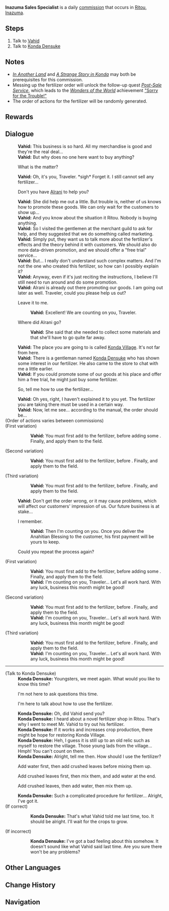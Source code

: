 {{Quest Infobox
|id            = 22036
|type          = Commission
|image         = Shop Syavushi Bakshesh Shoppe.png
|npc           = Vahid
|description   = 
|startLocation = [[Ritou]], [[Inazuma]]
|other         = *AR-Dependent Rewards
|region        = Inazuma
|characters    = Konda Densuke; Traveler; Vahid
|next          = Post-Sale Service
|nextNote      = If fertilizer order was incorrect
}}
'''Inazuma Sales Specialist''' is a daily [[commission]] that occurs in [[Ritou]], [[Inazuma]].

==Steps==
#Talk to [[Vahid]]
#Talk to [[Konda Densuke]]

==Notes==
* ''[[In Another Land]]'' and ''[[A Strange Story in Konda]]'' may both be prerequisites for this commission.
* Messing up the fertilizer order will unlock the follow-up quest ''[[Post-Sale Service]]'', which leads to the ''[[Wonders of the World]]'' achievement [["Sorry for the Trouble!"]]
* The order of actions for the fertilizer will be randomly generated.

==Rewards==
{{Commission Rewards|low}}

==Dialogue==
{{Quest Description|[[Vahid]], the owner of [[Syavushi Bakshesh Shoppe]], is currently having a headache over sales...}}
{{Dialogue start}}
:'''Vahid:''' This business is so hard. All my merchandise is good and they're the real deal...
:'''Vahid:''' But why does no one here want to buy anything?
:{{DIcon}} What is the matter?
:'''Vahid:''' Oh, it's you, Traveler. *sigh* Forget it. I still cannot sell any fertilizer...
:{{DIcon}} Don't you have [[Alrani]] to help you?
:'''Vahid:''' She did help me out a little. But trouble is, neither of us knows how to promote these goods. We can only wait for the customers to show up...
:'''Vahid:''' And you know about the situation it Ritou. Nobody is buying anything.
:'''Vahid:''' So I visited the gentlemen at the merchant guild to ask for help, and they suggested that we do something called marketing.
:'''Vahid:''' Simply put, they want us to talk more about the fertilizer's effects and the theory behind it with customers. We should also do more data-driven promotion, and we should offer a "free trial" service...
:'''Vahid:''' But... I really don't understand such complex matters. And I'm not the one who created this fertilizer, so how can I possibly explain it?
:'''Vahid:''' Anyway, even if it's just reciting the instructions, I believe I'll still need to run around and do some promotion.
:'''Vahid:''' Alrani is already out there promoting our goods. I am going out later as well. Traveler, could you please help us out?
:{{DIcon}} Leave it to me.
::'''Vahid:''' Excellent! We are counting on you, Traveler.
:{{DIcon}} Where did Alrani go?
::'''Vahid:''' She said that she needed to collect some materials and that she'll have to go quite far away.
:'''Vahid:''' The place you are going to is called [[Konda Village]]. It's not far from here.
:'''Vahid:''' There is a gentleman named [[Konda Densuke]] who has shown some interest in our fertilizer. He also came to the store to chat with me a little earlier.
:'''Vahid:''' If you could promote some of our goods at his place and offer him a free trial, he might just buy some fertilizer.
:{{DIcon}} So, tell me how to use the fertilizer...
:'''Vahid:''' Oh yes, right, I haven't explained it to you yet. The fertilizer you are taking there must be used in a certain way.
:'''Vahid:''' Now, let me see... according to the manual, the order should be...
;(Order of actions varies between commissions)
;(First variation)
::'''Vahid:''' You must first add {{Color|buzzword|water}} to the fertilizer, before adding some {{Color|buzzword|crushed leaves}}. Finally, {{Color|buzzword|mix them well}} and apply them to the field.
;(Second variation)
::'''Vahid:''' You must first add {{Color|buzzword|crushed leaves}} to the fertilizer, before {{Color|buzzword|mixing them well}}. Finally, {{Color|buzzword|add water}} and apply them to the field.
;(Third variation)
::'''Vahid:''' You must first add {{Color|buzzword|crushed leaves}} to the fertilizer, before {{Color|buzzword|adding some water}}. Finally, {{Color|buzzword|mix them well}} and apply them to the field.
:'''Vahid:''' Don't get the order wrong, or it may cause problems, which will affect our customers' impression of us. Our future business is at stake...
:{{DIcon}} I remember.
::'''Vahid:''' Then I'm counting on you. Once you deliver the Anahitian Blessing to the customer, his first payment will be yours to keep.
:{{DIcon}} Could you repeat the process again?
;(First variation)
::'''Vahid:''' You must first add {{Color|buzzword|water}} to the fertilizer, before adding some {{Color|buzzword|crushed leaves}}. Finally, {{Color|buzzword|mix them well}} and apply them to the field.
::'''Vahid:''' I'm counting on you, Traveler... Let's all work hard. With any luck, business this month might be good!
;(Second variation)
::'''Vahid:''' You must first add {{Color|buzzword|crushed leaves}} to the fertilizer, before {{Color|buzzword|mixing them well}}. Finally, {{Color|buzzword|add water}} and apply them to the field.
::'''Vahid:''' I'm counting on you, Traveler... Let's all work hard. With any luck, business this month might be good!
;(Third variation)
::'''Vahid:''' You must first add {{Color|buzzword|crushed leaves}} to the fertilizer, before {{Color|buzzword|adding some water}}. Finally, {{Color|buzzword|mix them well}} and apply them to the field.
::'''Vahid:''' I'm counting on you, Traveler... Let's all work hard. With any luck, business this month might be good!
----
;(Talk to Konda Densuke)
:'''Konda Densuke:''' Youngsters, we meet again. What would you like to know this time?
:{{DIcon}} I'm not here to ask questions this time.
:{{DIcon}} I'm here to talk about how to use the fertilizer.
:'''Konda Densuke:''' Oh, did Vahid send you?
:'''Konda Densuke:''' I heard about a novel fertilizer shop in Ritou. That's why I went to meet Mr. Vahid to try out his fertilizer.
:'''Konda Densuke:''' If it works and increases crop production, there might be hope for restoring Konda Village.
:'''Konda Densuke:''' Heh, I guess it is still up to an old relic such as myself to restore the village. Those young lads from the village... Hmph! You can't count on them.
:'''Konda Densuke:''' Alright, tell me then. How should I use the fertilizer?
:{{DIcon}} Add water first, then add crushed leaves before mixing them up.
:{{DIcon}} Add crushed leaves first, then mix them, and add water at the end.
:{{DIcon}} Add crushed leaves, then add water, then mix them up.
:'''Konda Densuke:''' Such a complicated procedure for fertilizer... Alright, I've got it.
;(If correct)
::'''Konda Densuke:''' That's what Vahid told me last time, too. It should be alright. I'll wait for the crops to grow.
;(If incorrect)
::'''Konda Densuke:''' I've got a bad feeling about this somehow. It doesn't sound like what Vahid said last time. Are you sure there won't be any problems?
{{Dialogue end}}

==Other Languages==
{{Other Languages
|en      = Inazuma Sales Specialist
|zhs     = 稻妻销售员
|zhs_rm  = Dàoqī Xiāoshòuyuán
|zht     = 稻妻銷售員
|zht_rm  = Dàoqī Xiāoshòuyuán
|zh_tl   = Inazuma Salesperson
|ja      = 稲妻の販売員
|ja_rm   = Inazuma no Haibai'in
|ja_tl   = Inazuma Salesperson
|ko      = 이나즈마 판매원
|ko_rm   = Inajeuma Panmaewon
|ko_tl   = Inazuma Salesperson
|es      = Un vendedor de Inazuma
|es_tl   = A salesperson from Inazuma
|fr      = Des ventes décevantes...
|fr_tl   = Disappointing Sales...
|ru      = Торговец из Инадзумы
|ru_tl   = 
|th      = นักขายแห่ง Inazuma
|th_rm   = 
|th_tl   = Salesman of Inazuma
|vi      = Người Bán Hàng Inazuma
|vi_tl   = 
|de      = Inazuma-Verkaufsspezialist
|de_tl   = Inazuma Sales Specialist
|id      = Penjual Ulung Inazuma
|id_tl   = Excellent Inazuma Seller
|pt      = Comerciante de Inazuma
|pt_tl   = 
}}

==Change History==
{{Change History|2.0}}

==Navigation==
{{Commission Navbox|Inazuma|In Series}}